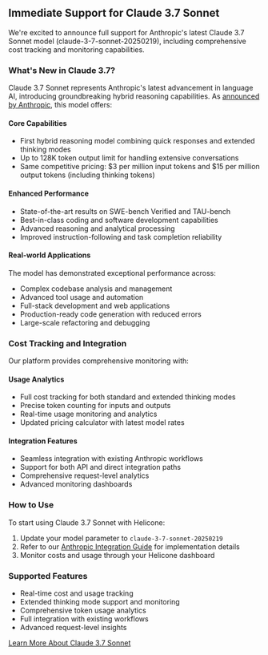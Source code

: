 ## Immediate Support for Claude 3.7 Sonnet

We're excited to announce full support for Anthropic's latest Claude 3.7 Sonnet model (claude-3-7-sonnet-20250219), including comprehensive cost tracking and monitoring capabilities.

### What's New in Claude 3.7?

Claude 3.7 Sonnet represents Anthropic's latest advancement in language AI, introducing groundbreaking hybrid reasoning capabilities. As [announced by Anthropic](https://www.anthropic.com/news/claude-3-7-sonnet), this model offers:

#### Core Capabilities

- First hybrid reasoning model combining quick responses and extended thinking modes
- Up to 128K token output limit for handling extensive conversations
- Same competitive pricing: $3 per million input tokens and $15 per million output tokens (including thinking tokens)

#### Enhanced Performance

- State-of-the-art results on SWE-bench Verified and TAU-bench
- Best-in-class coding and software development capabilities
- Advanced reasoning and analytical processing
- Improved instruction-following and task completion reliability

#### Real-world Applications

The model has demonstrated exceptional performance across:

- Complex codebase analysis and management
- Advanced tool usage and automation
- Full-stack development and web applications
- Production-ready code generation with reduced errors
- Large-scale refactoring and debugging

### Cost Tracking and Integration

Our platform provides comprehensive monitoring with:

#### Usage Analytics

- Full cost tracking for both standard and extended thinking modes
- Precise token counting for inputs and outputs
- Real-time usage monitoring and analytics
- Updated pricing calculator with latest model rates

#### Integration Features

- Seamless integration with existing Anthropic workflows
- Support for both API and direct integration paths
- Comprehensive request-level analytics
- Advanced monitoring dashboards

### How to Use

To start using Claude 3.7 Sonnet with Helicone:

1. Update your model parameter to `claude-3-7-sonnet-20250219`
2. Refer to our [Anthropic Integration Guide](https://docs.helicone.ai/integrations/anthropic/javascript) for implementation details
3. Monitor costs and usage through your Helicone dashboard

### Supported Features

- Real-time cost and usage tracking
- Extended thinking mode support and monitoring
- Comprehensive token usage analytics
- Full integration with existing workflows
- Advanced request-level insights

[Learn More About Claude 3.7 Sonnet](https://www.anthropic.com/news/claude-3-7)
